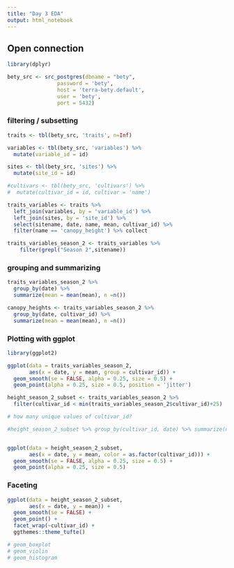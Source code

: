 ```yaml
---
title: "Day 3 EDA"
output: html_notebook
---
```


## Open connection 


```r
library(dplyr)

bety_src <- src_postgres(dbname = "bety", 
                password = 'bety', 
                host = 'terra-bety.default', 
                user = 'bety', 
                port = 5432)

```


### filtering / subsetting

```r

traits <- tbl(bety_src, 'traits', n=Inf)

variables <- tbl(bety_src, 'variables') %>%
  mutate(variable_id = id)

sites <- tbl(bety_src, 'sites') %>%
  mutate(site_id = id)

#cultivars <- tbl(bety_src, 'cultivars') %>%
#  mutate(cultivar_id = id, cultivar = 'name')

traits_variables <- traits %>% 
  left_join(variables, by = 'variable_id') %>%
  left_join(sites, by = 'site_id') %>% 
  select(sitename, date, name, mean, cultivar_id) %>% 
  filter(name == 'canopy_height') %>% collect

traits_variables_season_2 <- traits_variables %>%
    filter(grepl("Season 2",sitename))

```

### grouping and summarizing

```r
traits_variables_season_2 %>% 
  group_by(date) %>% 
  summarize(mean = mean(mean), n =n())

canopy_heights <- traits_variables_season_2 %>% 
  group_by(date, cultivar_id) %>% 
  summarize(mean = mean(mean), n =n())


```


### Plotting with ggplot

```r
library(ggplot2)

ggplot(data = traits_variables_season_2,
       aes(x = date, y = mean, group = cultivar_id)) +
  geom_smooth(se = FALSE, alpha = 0.25, size = 0.5) +
  geom_point(alpha = 0.25, size = 0.5, position = 'jitter')


```


```r

height_season_2_subset <- traits_variables_season_2 %>% 
  filter(cultivar_id < min(traits_variables_season_2$cultivar_id)+25)

# how many unique values of cultivar_id?

#height_season_2_subset %>% group_by(cultivar_id, date) %>% summarize(n())


ggplot(data = height_season_2_subset,
       aes(x = date, y = mean, color = as.factor(cultivar_id))) +
  geom_smooth(se = FALSE, alpha = 0.25, size = 0.5) +
  geom_point(alpha = 0.25, size = 0.5)

```

### Faceting

```r
ggplot(data = height_season_2_subset,
       aes(x = date, y = mean)) +
  geom_smooth(se = FALSE) +
  geom_point() +
  facet_wrap(~cultivar_id) +
  ggthemes::theme_tufte()

# geom_boxplot
# geom_violin
# geom_histogram

```

